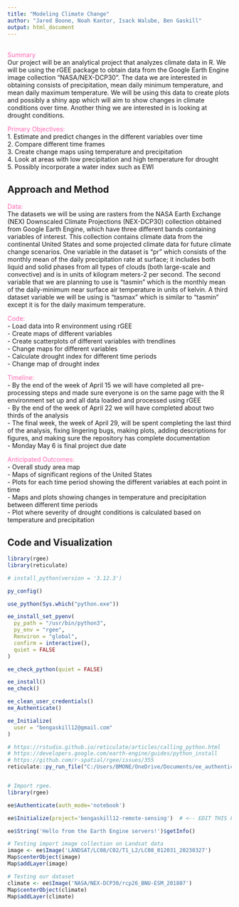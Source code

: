 ---
title: "Modeling Climate Change"
author: "Jared Boone, Noah Kantor, Isack Walube, Ben Gaskill"
output: html_document
---
<br/>
<span style="color: #FF69B4;">Summary</span> 
<br/>
Our project will be an analytical project that analyzes climate data in R. We will be using the rGEE package to obtain data from the Google Earth Engine image collection "NASA/NEX-DCP30". The data we are interested in obtaining consists of precipitation, mean daily minimum temperature, and mean daily maximum temperature. We will be using this data to create plots and possibly a shiny app which will aim to show changes in climate conditions over time. Another thing we are interested in is looking at drought conditions. 

<span style="color: #FF69B4;">Primary Objectives:</span> 
<br/>
1. Estimate and predict changes in the different variables over time <br/>
2. Compare different time frames <br/>
3. Create change maps using temperature and precipitation <br/>
4. Look at areas with low precipitation and high temperature for drought <br/>
5. Possibly incorporate a water index such as EWI

## Approach and Method
<span style="color: #FF69B4;">Data:</span> 
<br/>
The datasets we will be using are rasters from the  NASA Earth Exchange (NEX) Downscaled Climate Projections (NEX-DCP30) collection obtained from Google Earth Engine, which have three different bands containing variables of interest. This collection contains climate data from the continental United States and some projected climate data for future climate change scenarios. One variable in the dataset is “pr” which consists of the monthly mean of the daily precipitation rate at surface; it includes both liquid and solid phases from all types of clouds (both large-scale and convective) and is in units of kilogram meters-2 per second. The second variable that we are planning to use is “tasmin” which is the monthly mean of the daily-minimum near surface air temperature in units of kelvin. A third dataset variable we will be using is “tasmax” which is similar to “tasmin” except it is for the daily maximum temperature.

<span style="color: #FF69B4;">Code:</span> 
<br/>
- Load data into R environment using rGEE <br/>
- Create maps of different variables <br/>
- Create scatterplots of different variables with trendlines <br/>
- Change  maps for different variables <br/>
- Calculate drought index for different time periods <br/>
- Change map of drought index <br/>

<span style="color: #FF69B4;">Timeline:</span> 
<br/>
- By the end of the week of April 15 we will have completed all pre-processing steps and made sure everyone is on the same page with the R environment set up and all data loaded and processed using rGEE <br/>
- By the end of the week of April 22 we will have completed about two thirds of the analysis <br/>
- The final week, the week of April 29, will be spent completing the last third of the analysis,  fixing lingering bugs, making plots, adding descriptions for figures, and making sure the repository has complete documentation <br/>
- Monday May 6 is final project due date <br/>

<span style="color: #FF69B4;">Anticipated Outcomes:</span> 
<br/>
- Overall study area map <br/>
- Maps of significant regions of the United States <br/>
- Plots for each time period showing the different variables at each point in time <br/>
- Maps and plots showing changes in temperature and precipitation between different time periods <br/>
- Plot where severity of drought conditions is calculated based on temperature and precipitation <br/>

## Code and Visualization
```{r, eval = FALSE}
library(rgee)
library(reticulate)

# install_python(version = '3.12.3')

py_config()

use_python(Sys.which("python.exe"))

ee_install_set_pyenv(
  py_path = "/usr/bin/python3",
  py_env = "rgee",
  Renviron = "global",
  confirm = interactive(),
  quiet = FALSE
)

ee_check_python(quiet = FALSE)

ee_install()
ee_check()

ee_clean_user_credentials()
ee_Authenticate()

ee_Initialize(
  user = "bengaskill12@gmail.com"
)

# https://rstudio.github.io/reticulate/articles/calling_python.html
# https://developers.google.com/earth-engine/guides/python_install
# https://github.com/r-spatial/rgee/issues/355
reticulate::py_run_file("C:/Users/BMONE/OneDrive/Documents/ee_authentication.py")


# Import rgee.
library(rgee)

ee$Authenticate(auth_mode='notebook')

ee$Initialize(project='bengaskill12-remote-sensing')  # <-- EDIT THIS FOR YOUR PROJECT

ee$String('Hello from the Earth Engine servers!')$getInfo()

# Testing import image collection on Landsat data
image <- ee$Image('LANDSAT/LC08/C02/T1_L2/LC08_012031_20230327')
Map$centerObject(image)
Map$addLayer(image)

# Testing our dataset
climate <- ee$Image('NASA/NEX-DCP30/rcp26_BNU-ESM_201807')
Map$centerObject(climate)
Map$addLayer(climate)
```